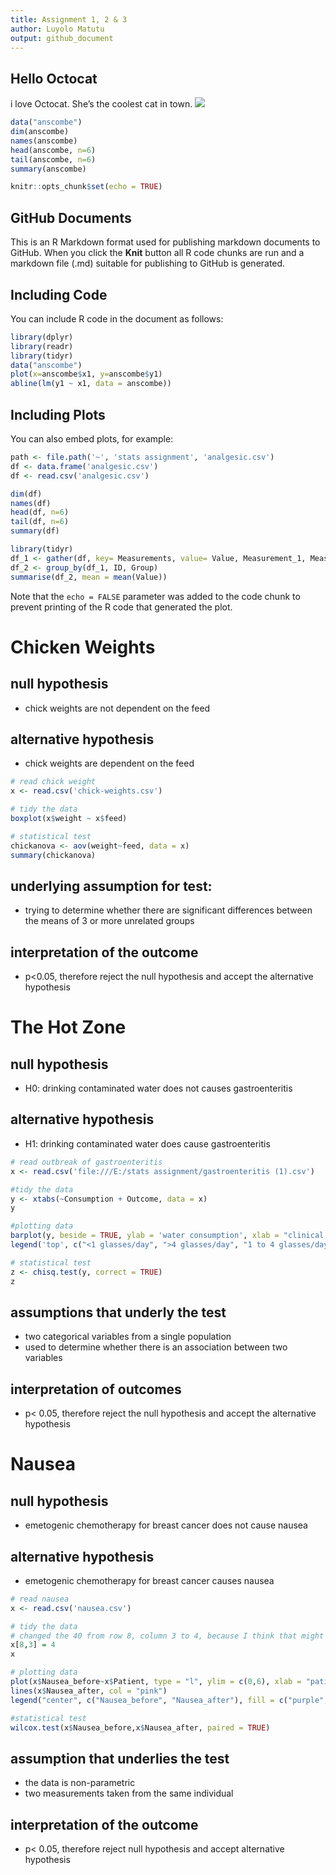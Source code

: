 ```yaml
---
title: Assignment 1, 2 & 3
author: Luyolo Matutu
output: github_document
---
```

## Hello Octocat
i love Octocat. She's the coolest cat in town.
![]( https://dl.dropboxusercontent.com/u/11805474/painblogr/biostats/images/octocat.png)

```r
data("anscombe")
dim(anscombe)
names(anscombe)
head(anscombe, n=6)
tail(anscombe, n=6)
summary(anscombe)

knitr::opts_chunk$set(echo = TRUE)
```

## GitHub Documents

This is an R Markdown format used for publishing markdown documents to GitHub. When you click the **Knit** button all R code chunks are run and a markdown file (.md) suitable for publishing to GitHub is generated.

## Including Code

You can include R code in the document as follows:

```r
library(dplyr)
library(readr)
library(tidyr)
data("anscombe")
plot(x=anscombe$x1, y=anscombe$y1)
abline(lm(y1 ~ x1, data = anscombe))
```

## Including Plots

You can also embed plots, for example:

```r
path <- file.path('~', 'stats assignment', 'analgesic.csv')
df <- data.frame('analgesic.csv')
df <- read.csv('analgesic.csv')
```

```r
dim(df)
names(df)
head(df, n=6)
tail(df, n=6)
summary(df)
```

```r
library(tidyr)
df_1 <- gather(df, key= Measurements, value= Value, Measurement_1, Measurement_2, Measurement_3, -ID)
df_2 <- group_by(df_1, ID, Group)
summarise(df_2, mean = mean(Value))

```
Note that the `echo = FALSE` parameter was added to the code chunk to prevent printing of the R code that generated the plot.

# Chicken Weights
## null hypothesis
* chick weights are not dependent on the feed

## alternative hypothesis
* chick weights are dependent on the feed
```r
# read chick weight
x <- read.csv('chick-weights.csv')

# tidy the data
boxplot(x$weight ~ x$feed)

# statistical test
chickanova <- aov(weight~feed, data = x)
summary(chickanova)
```
## underlying assumption for test:
* trying to determine whether there are significant differences between the means of 3 or more unrelated groups

## interpretation of the outcome
* p<0.05, therefore reject the null hypothesis and accept the alternative hypothesis

# The Hot Zone 
## null hypothesis
* H0: drinking contaminated water does not causes gastroenteritis

## alternative hypothesis
* H1: drinking contaminated water does cause gastroenteritis
```r
# read outbreak of gastroenteritis
x <- read.csv('file:///E:/stats assignment/gastroenteritis (1).csv')

#tidy the data
y <- xtabs(~Consumption + Outcome, data = x)
y

#plotting data
barplot(y, beside = TRUE, ylab = 'water consumption', xlab = "clinical presentation", main= 'investigation of gastroenteritis outbreak', col = c("red", "orange", "green"))
legend('top', c("<1 glasses/day", ">4 glasses/day", "1 to 4 glasses/day"), fill = c("red", "orange", "green"))

# statistical test
z <- chisq.test(y, correct = TRUE)
z
```
## assumptions that underly the test
* two categorical variables from a single population
* used to determine whether there is an association between two variables

## interpretation of outcomes
* p< 0.05, therefore reject the null hypothesis and accept the alternative hypothesis

# Nausea
## null hypothesis
* emetogenic chemotherapy for breast cancer does not cause nausea

## alternative hypothesis
* emetogenic chemotherapy for breast cancer causes nausea
```r
# read nausea
x <- read.csv('nausea.csv')

# tidy the data
# changed the 40 from row 8, column 3 to 4, because I think that might be a typo, seeing that the scale goes from 0-6
x[8,3] = 4
x

# plotting data
plot(x$Nausea_before~x$Patient, type = "l", ylim = c(0,6), xlab = "patient", ylab = "nausea score", col = "purple", main = 'rating of nausea before and after receiving chemotherapy')
lines(x$Nausea_after, col = "pink")
legend("center", c("Nausea_before", "Nausea_after"), fill = c("purple", "pink"))

#statistical test
wilcox.test(x$Nausea_before,x$Nausea_after, paired = TRUE)
```
## assumption that underlies the test
* the data is non-parametric
* two measurements taken from the same individual

## interpretation of the outcome
* p< 0.05, therefore reject null hypothesis and accept alternative hypothesis


